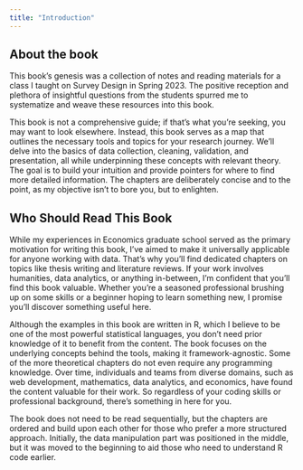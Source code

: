 ```yaml
---
title: "Introduction"
---
```

<!-- See @knuth84 for additional discussion of literate programming. -->
<!--  cat _quarto.yml | grep -oE '\- chapters/([^[:space:]]+)'  | sed 's/- //' | xargs cat | sed '/^```/,/^```/d' | sed 's/^title:/#/' | grep '^\#' | sed 's/^\([^ ]*\) /\11. /' | sed 's/#/\t/g' | sed 's/"//g' | sed 's/^.//' > output3.qmd -->

## About the book

This book's genesis was a collection of notes and reading materials for a class I taught on Survey Design in Spring 2023. The positive reception and plethora of insightful questions from the students spurred me to systematize and weave these resources into this book.

This book is not a comprehensive guide; if that's what you're seeking, you may want to look elsewhere. Instead, this book serves as a map that outlines the necessary tools and topics for your research journey. We'll delve into the basics of data collection, cleaning, validation, and presentation, all while underpinning these concepts with relevant theory. The goal is to build your intuition and provide pointers for where to find more detailed information. The chapters are deliberately concise and to the point, as my objective isn't to bore you, but to enlighten.

## Who Should Read This Book

While my experiences in Economics graduate school served as the primary motivation for writing this book, I've aimed to make it universally applicable for anyone working with data. That's why you'll find dedicated chapters on topics like thesis writing and literature reviews. If your work involves humanities, data analytics, or anything in-between, I'm confident that you'll find this book valuable. Whether you're a seasoned professional brushing up on some skills or a beginner hoping to learn something new, I promise you'll discover something useful here.

Although the examples in this book are written in R, which I believe to be one of the most powerful statistical languages, you don't need prior knowledge of it to benefit from the content. The book focuses on the underlying concepts behind the tools, making it framework-agnostic. Some of the more theoretical chapters do not even require any programming knowledge. Over time, individuals and teams from diverse domains, such as web development, mathematics, data analytics, and economics, have found the content valuable for their work. So regardless of your coding skills or professional background, there's something in here for you.

The book does not need to be read sequentially, but the chapters are ordered and build upon each other for those who prefer a more structured approach. Initially, the data manipulation part was positioned in the middle, but it was moved to the beginning to aid those who need to understand R code earlier.